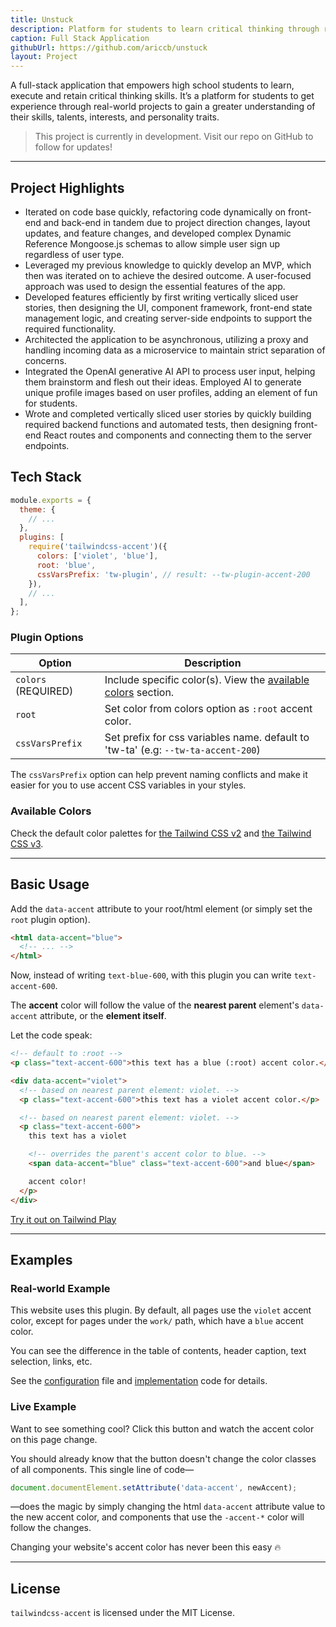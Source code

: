 ```yaml
---
title: Unstuck
description: Platform for students to learn critical thinking through real-world projects.
caption: Full Stack Application
githubUrl: https://github.com/ariccb/unstuck
layout: Project
---
```



A full-stack application that empowers high school students to learn, execute and retain critical thinking skills. It’s a platform for students to get experience through real-world projects to gain a greater understanding of their skills, talents, interests, and personality traits.

> This project is currently in development. Visit our repo on GitHub to follow for updates!

---

## Project Highlights

- Iterated on code base quickly, refactoring code dynamically on front-end and back-end in tandem due to project direction changes, layout updates, and feature changes, and developed complex Dynamic Reference Mongoose.js schemas to allow simple user sign up regardless of user type.
- Leveraged my previous knowledge to quickly develop an MVP, which then was iterated on to achieve the desired outcome. A user-focused approach was used to design the essential features of the app.
- Developed features efficiently by first writing vertically sliced user stories, then designing the UI, component framework, front-end state management logic, and creating server-side endpoints to support the required functionality.
- Architected the application to be asynchronous, utilizing a proxy and handling incoming data as a microservice to maintain strict separation of concerns.
- Integrated the OpenAI generative AI API to process user input, helping them brainstorm and flesh out their ideas. Employed AI to generate unique profile images based on user profiles, adding an element of fun for students.
- Wrote and completed vertically sliced user stories by quickly building required backend functions and automated tests, then designing front-end React routes and components and connecting them to the server endpoints.

## Tech Stack

<CodeGroup variant="files">

```js {6-10} showLineNumbers {selected:6-10} {title:back-end}
module.exports = {
  theme: {
    // ...
  },
  plugins: [
    require('tailwindcss-accent')({
      colors: ['violet', 'blue'],
      root: 'blue',
      cssVarsPrefix: 'tw-plugin', // result: --tw-plugin-accent-200
    }),
    // ...
  ],
};
```

</CodeGroup>

### Plugin Options

| Option              | Description                                                                        |
| ------------------- | ---------------------------------------------------------------------------------- |
| `colors` (REQUIRED) | Include specific color(s). View the [available colors](#available-colors) section. |
| `root`              | Set color from colors option as `:root` accent color.                              |
| `cssVarsPrefix`     | Set prefix for css variables name. default to 'tw-ta' (e.g: `--tw-ta-accent-200`)  |

<Callout>

The `cssVarsPrefix` option can help prevent naming conflicts and make it easier for you to use accent CSS variables in your styles.

</Callout>

### Available Colors

Check the default color palettes for [the Tailwind CSS v2](https://v2.tailwindcss.com/docs/customizing-colors#color-palette-reference) and [the Tailwind CSS v3](https://tailwindcss.com/docs/customizing-colors#default-color-palette).

---

## Basic Usage

Add the `data-accent` attribute to your root/html element (or simply set the `root` plugin option).

```html {footer:false}
<html data-accent="blue">
  <!-- ... -->
</html>
```

Now, instead of writing `text-blue-600`, with this plugin you can write `text-accent-600`.

The **accent** color will follow the value of the **nearest parent** element's <InlineHighlight>`data-accent`</InlineHighlight> attribute, or the **element itself**.

Let the code speak:

```html {footer:false} {inlineHighlight:violet|1|violet} {inlineHighlight:text-accent-600|2,3|violet} {inlineHighlight:blue|1|blue} {inlineHighlight:text-accent-600|4|blue}
<!-- default to :root -->
<p class="text-accent-600">this text has a blue (:root) accent color.</p>

<div data-accent="violet">
  <!-- based on nearest parent element: violet. -->
  <p class="text-accent-600">this text has a violet accent color.</p>

  <!-- based on nearest parent element: violet. -->
  <p class="text-accent-600">
    this text has a violet

    <!-- overrides the parent's accent color to blue. -->
    <span data-accent="blue" class="text-accent-600">and blue</span>

    accent color!
  </p>
</div>
```

[Try it out on Tailwind Play](https://play.tailwindcss.com/D1HDP9fJhF)

---

## Examples

### Real-world Example

This website uses this plugin. By default, all pages use the `violet` accent color, except for pages under the `work/` path, which have a `blue` accent color.

You can see the difference in the table of contents, header caption, text selection, links, etc.

See the [configuration](https://github.com/enjidev/ariccb.dev/blob/a6078ba395ea65cc9c1a7ea524adb29b9580406d/apps/ariccb.dev/tailwind.config.js#L54-L57) file and [implementation](https://github.com/enjidev/ariccb.dev/blob/a6078ba395ea65cc9c1a7ea524adb29b9580406d/apps/ariccb.dev/src/providers/ColorAccentProvider.tsx#L18-L20) code for details.

### Live Example

Want to see something cool? Click this button and watch the accent color on this page change.

<AccentDemo />

You should already know that the button doesn't change the color classes of all components. This single line of code&mdash;

```js {copy:false}
document.documentElement.setAttribute('data-accent', newAccent);
```

&mdash;does the magic by simply changing the html `data-accent` attribute value to the new accent color, and components that use the `-accent-*` color will follow the changes.

Changing your website's accent color has never been this easy 🔥

---

## License

`tailwindcss-accent` is licensed under the MIT License.
